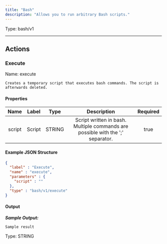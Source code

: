 ```yaml
---
title: "Bash"
description: "Allows you to run arbitrary Bash scripts."
---
```




Type: bash/v1

<hr />




## Actions


### Execute
Name: execute

`Creates a temporary script that executes bash commands. The script is afterwards deleted.`

#### Properties

|      Name       |      Label     |     Type     |     Description     | Required |
|:---------------:|:--------------:|:------------:|:-------------------:|:--------:|
| script | Script | STRING | Script written in bash. Multiple commands are possible with the ';' separator. | true |

#### Example JSON Structure
```json
{
  "label" : "Execute",
  "name" : "execute",
  "parameters" : {
    "script" : ""
  },
  "type" : "bash/v1/execute"
}
```

#### Output


___Sample Output:___

```Sample result```



Type: STRING










